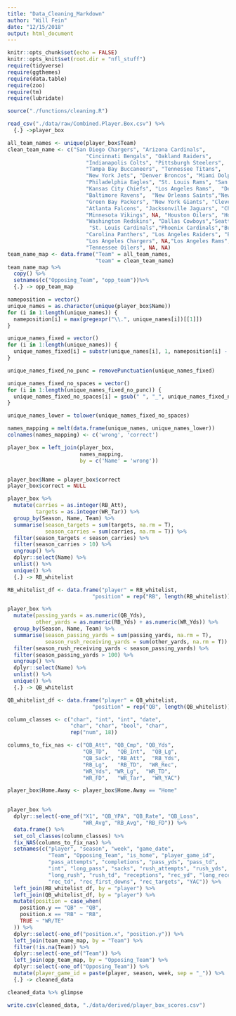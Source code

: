 ```yaml
---
title: "Data_Cleaning_Markdown"
author: "Will Fein"
date: "12/15/2018"
output: html_document
---
```


```r
knitr::opts_chunk$set(echo = FALSE)
knitr::opts_knit$set(root.dir = "nfl_stuff")
require(tidyverse)
require(ggthemes)
require(data.table)
require(zoo)
require(tm)
require(lubridate)
```

```r
source("./functions/cleaning.R")
```


```r
read_csv("./data/raw/Combined.Player.Box.csv") %>% 
  {.} ->player_box
```

```r
all_team_names <- unique(player_box$Team)
clean_team_name <- c("San Diego Chargers", "Arizona Cardinals",
                         "Cincinnati Bengals", "Oakland Raiders",
                         "Indianapolis Colts", "Pittsburgh Steelers",
                         "Tampa Bay Buccaneers", "Tennessee Titans",
                         "New York Jets", "Denver Broncos", "Miami Dolphins",                 
                         "Philadelphia Eagles", "St. Louis Rams", "San Francisco 49ers",
                         "Kansas City Chiefs", "Los Angeles Rams",  "Detroit Lions",  
                         "Baltimore Ravens",  "New Orleans Saints","New England Patriots",
                         "Green Bay Packers", "New York Giants", "Cleveland Browns",
                         "Atlanta Falcons", "Jacksonville Jaguars", "Chicago Bears",
                         "Minnesota Vikings", NA, "Houston Oilers", "Houston Texans",
                         "Washington Redskins", "Dallas Cowboys","Seattle Seahawks",             
                          "St. Louis Cardinals","Phoenix Cardinals","Buffalo Bills",                
                         "Carolina Panthers", "Los Angeles Raiders", "Baltimore Colts",
                         "Los Angeles Chargers", NA,"Los Angeles Rams", NA, NA, 
                         "Tennessee Oilers", NA, NA)
team_name_map <- data.frame("Team" = all_team_names,
                            "team" = clean_team_name)
team_name_map %>% 
  copy() %>% 
  setnames(c("Opposing_Team", "opp_team"))%>% 
  {.} -> opp_team_map
```

```r
nameposition = vector()
unique_names = as.character(unique(player_box$Name))
for (i in 1:length(unique_names)) {
  nameposition[i] = max(gregexpr("\\.", unique_names[i])[[1]])
}

unique_names_fixed = vector()
for (i in 1:length(unique_names)) {
  unique_names_fixed[i] = substr(unique_names[i], 1, nameposition[i] - 2)
}

unique_names_fixed_no_punc = removePunctuation(unique_names_fixed)

unique_names_fixed_no_spaces = vector()
for (i in 1:length(unique_names_fixed_no_punc)) {
  unique_names_fixed_no_spaces[i] = gsub(" ", "_", unique_names_fixed_no_punc[i])
}

unique_names_lower = tolower(unique_names_fixed_no_spaces)

names_mapping = melt(data.frame(unique_names, unique_names_lower))
colnames(names_mapping) <- c('wrong', 'correct')

player_box = left_join(player_box, 
                       names_mapping, 
                       by = c('Name' = 'wrong'))


player_box$Name = player_box$correct
player_box$correct = NULL
```


```r
player_box %>% 
  mutate(carries = as.integer(RB_Att),
         targets = as.integer(WR_Tar)) %>% 
  group_by(Season, Name, Team) %>% 
  summarise(season_targets = sum(targets, na.rm = T),
            season_carries = sum(carries, na.rm = T)) %>%
  filter(season_targets < season_carries) %>% 
  filter(season_carries > 10) %>% 
  ungroup() %>%
  dplyr::select(Name) %>% 
  unlist() %>%
  unique() %>% 
  {.} -> RB_whitelist

RB_whitelist_df <- data.frame("player" = RB_whitelist,
                           "position" = rep("RB", length(RB_whitelist)))
```

```r
player_box %>% 
  mutate(passing_yards = as.numeric(QB_Yds),
         other_yards = as.numeric(RB_Yds) + as.numeric(WR_Yds)) %>% 
  group_by(Season, Name, Team) %>% 
  summarise(season_passing_yards = sum(passing_yards, na.rm = T),
            season_rush_receiving_yards = sum(other_yards, na.rm = T)) %>%
  filter(season_rush_receiving_yards < season_passing_yards) %>% 
  filter(season_passing_yards > 100) %>% 
  ungroup() %>%
  dplyr::select(Name) %>% 
  unlist() %>%
  unique() %>% 
  {.} -> QB_whitelist

QB_whitelist_df <- data.frame("player" = QB_whitelist,
                           "position" = rep("QB", length(QB_whitelist)))
```

```r

column_classes <- c("char", "int", "int", "date",
                    "char", "char", "bool", "char",
                    rep("num", 18))

columns_to_fix_nas <- c("QB_Att", "QB_Cmp", "QB_Yds",
                        "QB_TD",   "QB_Int",  "QB_Lg",
                        "QB_Sack", "RB_Att",  "RB_Yds", 
                        "RB_Lg",   "RB_TD",  "WR_Rec",
                        "WR_Yds", "WR_Lg",  "WR_TD",
                        "WR_FD",   "WR_Tar",  "WR_YAC")

player_box$Home.Away <- player_box$Home.Away == "Home"

  
player_box %>% 
  dplyr::select(-one_of("X1", "QB_YPA", "QB_Rate", "QB_Loss",
                        "WR_Avg", "RB_Avg", "RB_FD")) %>% 
  data.frame() %>% 
  set_col_classes(column_classes) %>% 
  fix_NAS(columns_to_fix_nas) %>% 
  setnames(c("player", "season", "week", "game_date", 
             "Team", "Opposing_Team", "is_home", "player_game_id",
             "pass_attempts", "completions", "pass_yds", "pass_td",
             "int", "long_pass", "sacks", "rush_attempts", "rush_yds",
             "long_rush", "rush_td", "receptions", "rec_yd", "long_reception",
             "rec_td", "rec_first_downs", "rec_targets", "YAC")) %>% 
  left_join(RB_whitelist_df, by = "player") %>% 
  left_join(QB_whitelist_df, by = "player") %>% 
  mutate(position = case_when(
    position.y == "QB" ~ "QB",
    position.x == "RB" ~ "RB",
    TRUE ~ "WR/TE"
  )) %>% 
  dplyr::select(-one_of("position.x", "position.y")) %>% 
  left_join(team_name_map, by = "Team") %>% 
  filter(!is.na(Team)) %>% 
  dplyr::select(-one_of("Team")) %>% 
  left_join(opp_team_map, by = "Opposing_Team") %>% 
  dplyr::select(-one_of("Opposing_Team")) %>% 
  mutate(player_game_id = paste(player, season, week, sep = "_")) %>% 
  {.} -> cleaned_data
```
```r
cleaned_data %>% glimpse

write.csv(cleaned_data, "./data/derived/player_box_scores.csv")
```


